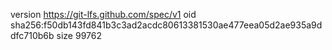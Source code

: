 version https://git-lfs.github.com/spec/v1
oid sha256:f50db143fd841b3c3ad2acdc80613381530ae477eea05d2ae935a9ddfc710b6b
size 99762
